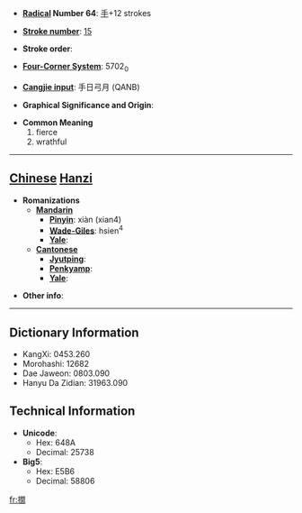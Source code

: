 * '''[[Wiktionary:Chinese radical index| Radical]] Number 64''': [[Wiktionary:Chinese radical index 手|手]]+12 strokes

* '''[[Wiktionary:Chinese total strokes index|Stroke number]]''': [[Wiktionary:Chinese total strokes index 15|15]]

* '''Stroke order''': 

* '''[[Wiktionary:Chinese four corner index|Four-Corner System]]''': 5702<sub>0</sub>

* '''[[Wiktionary:Chinese Cangjie index|Cangjie input]]''': 手日弓月 (QANB)

* '''Graphical Significance and Origin''': 

* '''Common Meaning'''
*#fierce
*# wrathful


----

== [[Chinese]] [[Hanzi]] ==

* '''Romanizations'''
** '''[[Mandarin]]'''
*** '''[[Pinyin]]''': xiàn (xian4)
*** '''[[Wade-Giles]]''': hsien<sup>4</sup>
*** '''[[Yale]]''': 
** '''[[Cantonese]]'''
*** '''[[Jyutping]]''':
*** '''[[Penkyamp]]''': 
*** '''[[Yale]]''': 

* '''Other info''': 

----

== Dictionary Information ==

* KangXi: 0453.260
* Morohashi: 12682
* Dae Jaweon: 0803.090
* Hanyu Da Zidian: 31963.090

== Technical Information ==

* '''Unicode''':
** Hex: 648A
** Decimal: 25738
* '''Big5''':
** Hex: E5B6
** Decimal: 58806

[[fr:撊]]